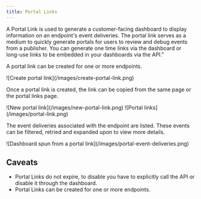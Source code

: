 ```yaml
---
title: Portal Links
---
```


A Portal Link is used to generate a customer-facing dashboard to display information 
on an endpoint's event deliveries. The portal link serves as a medium to quickly generate
portals for users to review and debug events from a publisher. You can generate one 
time links via the dashboard or long-use links to be embedded in your dashboards via the API."

A portal link can be created for one or more endpoints.

<Frame>![Create portal link](/images/create-portal-link.png)</Frame>

Once a portal link is created, the link can be copied from the same page or the portal links page.

<Frame>![New portal link](/images/new-portal-link.png)</Frame>

<Frame>![Portal links](/images/portal-link.png)</Frame>

The event deliveries associated with the endpoint are listed. These events can be filtered, retried and expanded upon to view more details.

<Frame>![Dashboard spun from a portal link](/images/portal-event-deliveries.png)</Frame>

## Caveats

-  Portal Links do not expire, to disable you have to explicitly call the API or disable it through the dashboard.
-  Portal Links can be created for one or more endpoints.